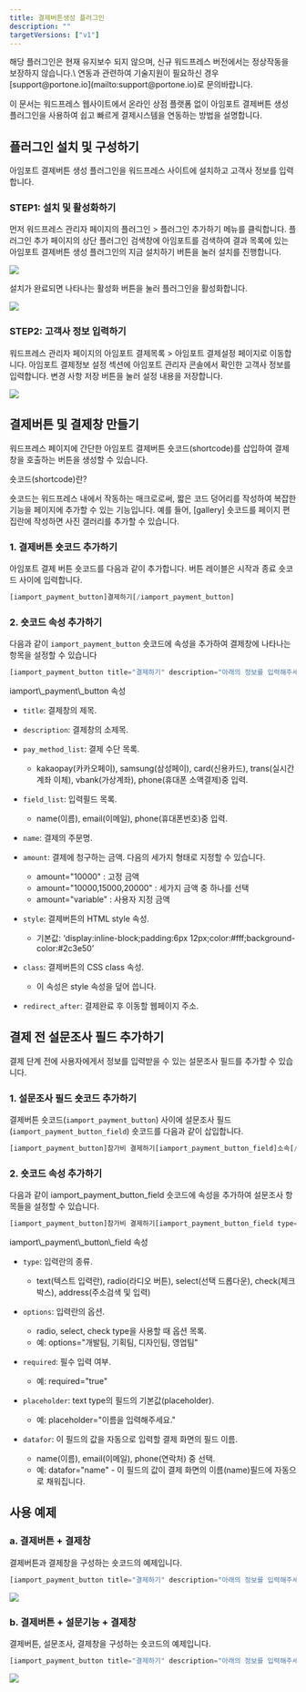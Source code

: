 ```yaml
---
title: 결제버튼생성 플러그인
description: ""
targetVersions: ["v1"]
---
```



<Hint style="warning">
  해당 플러그인은 현재 유지보수 되지 않으며, 신규 워드프레스 버전에서는 정상작동을 보장하지 않습니다.\
  연동과 관련하여 기술지원이 필요하신 경우 [support@portone.io](mailto:support@portone.io)로 문의바랍니다.
</Hint>

이 문서는 워드프레스 웹사이트에서 온라인 상점 플랫폼 없이 아임포트 결제버튼 생성 플러그인을 사용하여
쉽고 빠르게 결제시스템을 연동하는 방법을 설명합니다.

## 플러그인 설치 및 구성하기

아임포트 결제버튼 생성 플러그인을 워드프레스 사이트에 설치하고 고객사 정보를 입력합니다.

### STEP1: 설치 및 활성화하기

먼저 워드프레스 관리자 페이지의 플러그인 > 플러그인 추가하기 메뉴를 클릭합니다. 플러그인 추가
페이지의 상단 플러그인 검색창에 아임포트를 검색하여 결과 목록에 있는 아임포트 결제버튼 생성
플러그인의 지금 설치하기 버튼을 눌러 설치를 진행합니다.

![](/gitbook-assets/ko/button-1.png)

설치가 완료되면 나타나는 활성화 버튼을 눌러 플러그인을 활성화합니다.

![](/gitbook-assets/ko/button-2.png)

### STEP2: 고객사 정보 입력하기

워드프레스 관리자 페이지의 아임포트 결제목록 > 아임포트 결제설정 페이지로 이동합니다. 아임포트
결제정보 설정 섹션에 아임포트 관리자 콘솔에서 확인한 고객사 정보를 입력합니다. 변경 사항 저장 버튼을
눌러 설정 내용을 저장합니다.

![](/gitbook-assets/ko/button-3.png)

## 결제버튼 및 결제창 만들기

워드프레스 페이지에 간단한 아임포트 결제버튼 숏코드(shortcode)를 삽입하여 결제창을 호출하는 버튼을 생성할 수 있습니다.

<Hint style="info">
  숏코드(shortcode)란?

  숏코드는 워드프레스 내에서 작동하는 매크로로써, 짧은 코드 덩어리를 작성하여 복잡한 기능을 페이지에
  추가할 수 있는 기능입니다. 예를 들어, \[gallery] 숏코드를 페이지 편집란에 작성하면 사진 갤러리를
  추가할 수 있습니다.
</Hint>

### 1. 결제버튼 숏코드 추가하기

아임포트 결제 버튼 숏코드를 다음과 같이 추가합니다. 버튼 레이블은 시작과 종료 숏코드 사이에 입력합니다.

```php
[iamport_payment_button]결제하기[/iamport_payment_button]
```

### 2. 숏코드 속성 추가하기

다음과 같이 `iamport_payment_button` 숏코드에 속성을 추가하여 결제창에 나타나는 항목을 설정할 수 있습니다

```php
[iamport_payment_button title="결제하기" description="아래의 정보를 입력해주세요." name="에스페란토 서울 2018 세미나" amount="10000" pay_method_list="kakaopay,samsung,card, trans,vbank,phone" field_list="name,email,phone"]참가비 결제하기[/iamport_payment_button]
```

<Hint style="info">
  iamport\_payment\_button 속성

  - `title`: 결제창의 제목.

  - `description`: 결제창의 소제목.

  - `pay_method_list`: 결제 수단 목록.
    - kakaopay(카카오페이), samsung(삼성페이), card(신용카드), trans(실시간 계좌 이체), vbank(가상계좌), phone(휴대폰 소액결제)중 입력.

  - `field_list`: 입력필드 목록.
    - name(이름), email(이메일), phone(휴대폰번호)중 입력.

  - `name`: 결제의 주문명.

  - `amount`: 결제에 청구하는 금액. 다음의 세가지 형태로 지정할 수 있습니다.
    - amount="10000" : 고정 금액
    - amount="10000,15000,20000" : 세가지 금액 중 하나를 선택
    - amount="variable" : 사용자 지정 금액

  - `style`: 결제버튼의 HTML style 속성.
    - 기본값: ‘display:inline-block;padding:6px 12px;color:#fff;background-color:#2c3e50’

  - `class`: 결제버튼의 CSS class 속성.
    - 이 속성은 style 속성을 덮어 씁니다.

  - `redirect_after`: 결제완료 후 이동할 웹페이지 주소.
</Hint>

## 결제 전 설문조사 필드 추가하기

결제 단계 전에 사용자에게서 정보를 입력받을 수 있는 설문조사 필드를 추가할 수 있습니다.

### 1. 설문조사 필드 숏코드 추가하기

결제버튼 숏코드(`iamport_payment_button`) 사이에 설문조사 필드(`iamport_payment_button_field`) 숏코드를 다음과 같이 삽입합니다.

```php
[iamport_payment_button]참가비 결제하기[iamport_payment_button_field]소속[/iamport_payment_button_field][iamport_payment_button_field]에스페란토 수준[/iamport_payment_button_field][iamport_payment_button_field]뒷풀이 참석 여부[/iamport_payment_button_field][iamport_payment_button_field]행사를 알게 된 경로[/iamport_payment_button_field][/iamport_payment_button]
```

### 2. 숏코드 속성 추가하기

다음과 같이 iamport\_payment\_button\_field 숏코드에 속성을 추가하여 설문조사 항목들을 설정할 수 있습니다.

```php
[iamport_payment_button]참가비 결제하기[iamport_payment_button_field type="text"]소속[/iamport_payment_button_field][iamport_payment_button_field type="radio" options="상, 중, 하"]에스페란토 수준[/iamport_payment_button_field][iamport_payment_button_field type="select" options="참석, 불참"]뒷풀이 참석 여부[/iamport_payment_button_field][iamport_payment_button_field type="check" options="지인의 소개,페이스북,홈페이지"]행사를 알게된 경로[/iamport_payment_button_field][/iamport_payment_button]
```

<Hint style="info">
  iamport\_payment\_button\_field 속성

  - `type`: 입력란의 종류.
    - text(텍스트 입력란), radio(라디오 버튼), select(선택 드롭다운), check(체크박스), address(주소검색 및 입력)

  - `options`: 입력란의 옵션.
    - radio, select, check type을 사용할 때 옵션 목록.
    - 예: options="개발팀, 기획팀, 디자인팀, 영업팀"

  - `required`: 필수 입력 여부.
    - 예: required="true"

  - `placeholder`: text type의 필드의 기본값(placeholder).
    - 예: placeholder="이름을 입력해주세요."

  - `datafor`: 이 필드의 값을 자동으로 입력할 결제 화면의 필드 이름.
    - name(이름), email(이메일), phone(연락처) 중 선택.
    - 예: datafor="name" - 이 필드의 값이 결제 화면의 이름(name)필드에 자동으로 채워집니다.
</Hint>

## 사용 예제

### a. 결제버튼 + 결제창

결제버튼과 결제창을 구성하는 숏코드의 예제입니다.

```php
[iamport_payment_button title="결제하기" description="아래의 정보를 입력해주세요." name="에스페란토 서울 2018 세미나" amount="10000" pay_method_list="kakaopay,samsung,card,trans,vbank,phone" field_list="name,email,phone"]참가비 결제하기[/iamport_payment_button]
```

![](/gitbook-assets/ko/button-4.png)

### b. 결제버튼 + 설문기능 + 결제창

결제버튼, 설문조사, 결제창을 구성하는 숏코드의 예제입니다.

```php
[iamport_payment_button title="결제하기" description="아래의 정보를 입력해주세요." name="에스페란토 서울 2018 세미나" amount="10000" pay_method_list="kakaopay,samsung,card,trans,vbank,phone" field_list="name,email,phone"]참가비 결제하기[iamport_payment_button_field type="text"]소속[/iamport_payment_button_field][iamport_payment_button_field type="radio" options="상, 중, 하"]에스페란토 수준[/iamport_payment_button_field][iamport_payment_button_field type="select" options="참석, 불참"]뒷풀이 참석 여부[/iamport_payment_button_field][iamport_payment_button_field type="check" options="지인의 소개,페이스북,홈페이지"]행사를 알게된 경로[/iamport_payment_button_field][/iamport_payment_button]
```

![](/gitbook-assets/ko/button-5.png)
